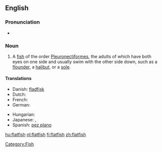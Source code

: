{{wikipedia}}
==English==

===Pronunciation===
* {{audio|en-us-flatfish.ogg|Audio (US)}}

===Noun===
{{en-noun|flatfish|pl2=flatfishes}}

# A [[fish]] of the order [[Pleuronectiformes]], the adults of which have both eyes on one side and usually swim with the other side down, such as a [[flounder]], a [[halibut]], or a [[sole]].

====Translations====
{{trans-top|fish}}
* Danish: [[fladfisk]] {{n}}
* Dutch: {{t+|nl|platvis|m}}
* French: {{t+|fr|poisson plat|m}}
* German: {{t+|de|Plattfisch|m}}
{{trans-mid}}
* Hungarian: {{t+|hu|lepényhal}}
* Japanese: {{t+|ja|鰈|sc=Jpan}}, {{t-|ja|カレイ|tr=karei|sc=Jpan}}
* Spanish: [[pez plano]] {{m}}
{{trans-bottom}}

[[Category:Fish]]

[[hu:flatfish]]
[[nl:flatfish]]
[[fi:flatfish]]
[[zh:flatfish]]